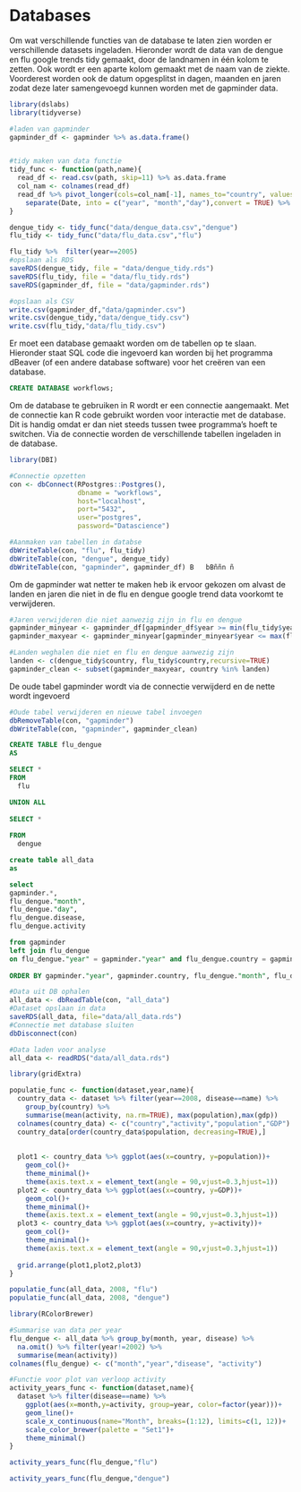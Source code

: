 # Databases


Om wat verschillende functies van de database te laten zien worden er verschillende datasets ingeladen. Hieronder wordt de data van de dengue en flu google trends tidy gemaakt, door de landnamen in één kolom te zetten. Ook wordt er een aparte kolom gemaakt met de naam van de ziekte. Voorderest worden ook de datum opgesplitst in dagen, maanden en jaren zodat deze later samengevoegd kunnen worden met de gapminder data.
```r
library(dslabs)
library(tidyverse)

#laden van gapminder
gapminder_df <- gapminder %>% as.data.frame()


#tidy maken van data functie
tidy_func <- function(path,name){
  read_df <- read.csv(path, skip=11) %>% as.data.frame
  col_nam <- colnames(read_df)
  read_df %>% pivot_longer(cols=col_nam[-1], names_to="country", values_to=paste0("activity")) %>%
    separate(Date, into = c("year", "month","day"),convert = TRUE) %>% mutate("disease"=name)
}

dengue_tidy <- tidy_func("data/dengue_data.csv","dengue")
flu_tidy <- tidy_func("data/flu_data.csv","flu")

flu_tidy %>%  filter(year==2005)
#opslaan als RDS
saveRDS(dengue_tidy, file = "data/dengue_tidy.rds")
saveRDS(flu_tidy, file = "data/flu_tidy.rds")
saveRDS(gapminder_df, file = "data/gapminder.rds")

#opslaan als CSV
write.csv(gapminder_df,"data/gapminder.csv")
write.csv(dengue_tidy,"data/dengue_tidy.csv")
write.csv(flu_tidy,"data/flu_tidy.csv")

```

Er moet een database gemaakt worden om de tabellen op te slaan. Hieronder staat SQL code die ingevoerd kan worden bij het programma dBeaver (of een andere database software) voor het creëren van een database.
```sql
CREATE DATABASE workflows;
```

Om de database te gebruiken in R wordt er een connectie aangemaakt. Met de connectie kan R code gebruikt worden voor interactie met de database. Dit is handig omdat er dan niet steeds tussen twee programma's hoeft te switchen. Via de connectie worden de verschillende tabellen ingeladen in de database.

```r
library(DBI)

#Connectie opzetten
con <- dbConnect(RPostgres::Postgres(), 
                 dbname = "workflows", 
                 host="localhost", 
                 port="5432", 
                 user="postgres",
                 password="Datascience")

#Aanmaken van tabellen in databse
dbWriteTable(con, "flu", flu_tidy)
dbWriteTable(con, "dengue", dengue_tidy)
dbWriteTable(con, "gapminder", gapminder_df) B   bBññn ñ
```

Om de gapminder wat netter te maken heb ik ervoor gekozen om alvast de landen en jaren die niet in de flu en dengue google trend data voorkomt te verwijderen.

```r
#Jaren verwijderen die niet aanwezig zijn in flu en dengue
gapminder_minyear <- gapminder_df[gapminder_df$year >= min(flu_tidy$year), ]
gapminder_maxyear <- gapminder_minyear[gapminder_minyear$year <= max(flu_tidy$year), ]

#Landen weghalen die niet en flu en dengue aanwezig zijn
landen <- c(dengue_tidy$country, flu_tidy$country,recursive=TRUE)
gapminder_clean <- subset(gapminder_maxyear, country %in% landen)
```

De oude tabel gapminder wordt via de connectie verwijderd en de nette wordt ingevoerd

```r
#Oude tabel verwijderen en nieuwe tabel invoegen
dbRemoveTable(con, "gapminder")
dbWriteTable(con, "gapminder", gapminder_clean)
```


```sql
CREATE TABLE flu_dengue
AS

SELECT *
FROM 
  flu 

UNION ALL
 
SELECT *
 
FROM
  dengue
```


```sql
create table all_data
as

select 
gapminder.*,
flu_dengue."month",
flu_dengue."day",
flu_dengue.disease,
flu_dengue.activity

from gapminder 
left join flu_dengue
on flu_dengue."year" = gapminder."year" and flu_dengue.country = gapminder.country
 	
ORDER BY gapminder."year", gapminder.country, flu_dengue."month", flu_dengue."day"  ;

```


```r
#Data uit DB ophalen
all_data <- dbReadTable(con, "all_data")
#Dataset opslaan in data 
saveRDS(all_data, file="data/all_data.rds")
#Connectie met database sluiten
dbDisconnect(con) 

```

```r
#Data laden voor analyse
all_data <- readRDS("data/all_data.rds")
```

```r
library(gridExtra)

populatie_func <- function(dataset,year,name){
  country_data <- dataset %>% filter(year==2008, disease==name) %>% 
    group_by(country) %>% 
    summarise(mean(activity, na.rm=TRUE), max(population),max(gdp))
  colnames(country_data) <- c("country","activity","population","GDP")
  country_data[order(country_data$population, decreasing=TRUE),]
  
  
  plot1 <- country_data %>% ggplot(aes(x=country, y=population))+
    geom_col()+
    theme_minimal()+
    theme(axis.text.x = element_text(angle = 90,vjust=0.3,hjust=1))
  plot2 <- country_data %>% ggplot(aes(x=country, y=GDP))+
    geom_col()+
    theme_minimal()+
    theme(axis.text.x = element_text(angle = 90,vjust=0.3,hjust=1))
  plot3 <- country_data %>% ggplot(aes(x=country, y=activity))+
    geom_col()+
    theme_minimal()+
    theme(axis.text.x = element_text(angle = 90,vjust=0.3,hjust=1))
  
  grid.arrange(plot1,plot2,plot3)
}

populatie_func(all_data, 2008, "flu")
populatie_func(all_data, 2008, "dengue")

```


```r
library(RColorBrewer)

#Summarise van data per year 
flu_dengue <- all_data %>% group_by(month, year, disease) %>% 
  na.omit() %>% filter(year!=2002) %>% 
  summarise(mean(activity))
colnames(flu_dengue) <- c("month","year","disease", "activity")

#Functie voor plot van verloop activity
activity_years_func <- function(dataset,name){
  dataset %>% filter(disease==name) %>%
    ggplot(aes(x=month,y=activity, group=year, color=factor(year)))+
    geom_line()+
    scale_x_continuous(name="Month", breaks=(1:12), limits=c(1, 12))+
    scale_color_brewer(palette = "Set1")+
    theme_minimal()
}
```

```r
activity_years_func(flu_dengue,"flu")
```

```r
activity_years_func(flu_dengue,"dengue")
```
